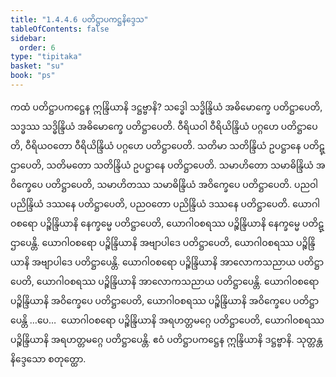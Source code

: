 ```yaml
---
title: "1.4.4.6 ပတိဋ္ဌာပကဋ္ဌနိဒ္ဒေသ"
tableOfContents: false
sidebar:
  order: 6
type: "tipitaka"
basket: "su"
book: "ps"
---
```



<DynamicBreadcrumb />

<Division number="203" book="ps">

<Paragraph number="1085" book="ps">
ကထံ <Emphasis>ပတိဋ္ဌာပကဋ္ဌေန ဣန္ဒြိယာနိ ဒဋ္ဌဗ္ဗာနိ?</Emphasis> သဒ္ဓေါ သဒ္ဓိန္ဒြိယံ အဓိမောက္ခေ ပတိဋ္ဌာပေတိ, သဒ္ဓဿ သဒ္ဓိန္ဒြိယံ အဓိမောက္ခေ ပတိဋ္ဌာပေတိ. ဝီရိယဝါ ဝီရိယိန္ဒြိယံ ပဂ္ဂဟေ ပတိဋ္ဌာပေတိ, ဝီရိယဝတော ဝီရိယိန္ဒြိယံ ပဂ္ဂဟေ ပတိဋ္ဌာပေတိ. သတိမာ သတိန္ဒြိယံ ဥပဋ္ဌာနေ ပတိဋ္ဌာပေတိ, သတိမတော သတိန္ဒြိယံ ဥပဋ္ဌာနေ ပတိဋ္ဌာပေတိ. သမာဟိတော သမာဓိန္ဒြိယံ အဝိက္ခေပေ ပတိဋ္ဌာပေတိ, သမာဟိတဿ သမာဓိန္ဒြိယံ အဝိက္ခေပေ ပတိဋ္ဌာပေတိ. ပညဝါ ပညိန္ဒြိယံ ဒဿနေ ပတိဋ္ဌာပေတိ, ပညဝတော ပညိန္ဒြိယံ ဒဿနေ ပတိဋ္ဌာပေတိ. ယောဂါဝစရော ပဉ္စိန္ဒြိယာနိ နေက္ခမ္မေ ပတိဋ္ဌာပေတိ, ယောဂါဝစရဿ ပဉ္စိန္ဒြိယာနိ နေက္ခမ္မေ ပတိဋ္ဌာပေန္တိ. ယောဂါဝစရော ပဉ္စိန္ဒြိယာနိ အဗျာပါဒေ ပတိဋ္ဌာပေတိ, ယောဂါဝစရဿ ပဉ္စိန္ဒြိယာနိ အဗျာပါဒေ ပတိဋ္ဌာပေန္တိ. ယောဂါဝစရော ပဉ္စိန္ဒြိယာနိ အာလောကသညာယ ပတိဋ္ဌာပေတိ, ယောဂါဝစရဿ ပဉ္စိန္ဒြိယာနိ အာလောကသညာယ ပတိဋ္ဌာပေန္တိ. ယောဂါဝစရော ပဉ္စိန္ဒြိယာနိ အဝိက္ခေပေ ပတိဋ္ဌာပေတိ, ယောဂါဝစရဿ ပဉ္စိန္ဒြိယာနိ အဝိက္ခေပေ ပတိဋ္ဌာပေန္တိ …ပေ…  ယောဂါဝစရော ပဉ္စိန္ဒြိယာနိ အရဟတ္တမဂ္ဂေ ပတိဋ္ဌာပေတိ, ယောဂါဝစရဿ ပဉ္စိန္ဒြိယာနိ အရဟတ္တမဂ္ဂေ ပတိဋ္ဌာပေန္တိ. ဧဝံ ပတိဋ္ဌာပကဋ္ဌေန ဣန္ဒြိယာနိ ဒဋ္ဌဗ္ဗာနိ.

</Paragraph>
</Division>

<Paragraph number="1086" type="center" book="ps">
သုတ္တန္တနိဒ္ဒေသော စတုတ္ထော.
</Paragraph>